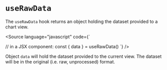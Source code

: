 
<Meta title="Core/Hooks/useRawData" />

# `useRawData`

The `useRawData` hook returns an object holding the dataset provided to a chart view.

<Source
    language="javascript"
    code={`

// in a JSX component:
const { data } = useRawData()
`} />

Object `data` will hold the dataset provided to the current view.
The dataset will be in the original (i.e. raw, unprocessed) format.
